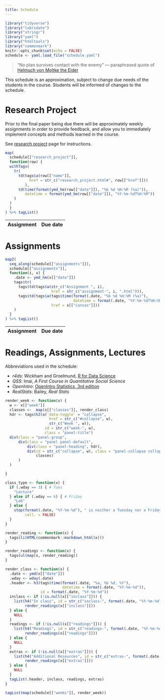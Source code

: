 ```yaml
---
title: Schedule
---
```



```r
library("tidyverse")
library("lubridate")
library("stringr")
library("yaml")
library("htmltools")
library("commonmark")
knitr::opts_chunk$set(echo = FALSE)
schedule <- yaml.load_file("schedule.yaml")
```


> "No plan survives contact with the enemy"
> --- paraphrased quote of [Helmuch von Moltke the Elder](https://en.wikiquote.org/wiki/Helmuth_von_Moltke_the_Elder)


This schedule is an approximation, subject to change due needs of the students in the course.
Students will be informed of changes to the schedule.


# Research Project

Prior to the final paper being due there will be approximately weekly assignments in order to provide feedback, and allow you to immediately implement concepts and methods learned in the course.

See [research project](research_project.html) page for instructions.

<table class="table table-stripped">
<thead>
<th>Assignment</th>
<th>Due date </th>
</thead>
<tbody>
```r
map(
  schedule[["research_project"]],
  function(row) {
  withTags(
    tr(
      td(tags$a(row[["name"]],
           href = str_c("research_project.html#", row[["href"]]))
         ),
      td(time(format(ymd_hm(row[["date"]]), "%b %d %H:%M (%a)")),
         datetime = format(ymd_hm(row[["date"]]), "%Y-%m-%dT%H:%M"))
    )
  )
  }
) %>% tagList()
```
</tbody>
</table>

# Assignments

<table class="table table-stripped">
<thead>
<th>Assignment</th>
<th>Due date </th>
</thead>
<tbody>
```r
map2(
  seq_along(schedule[["assignments"]]),
  schedule[["assignments"]],
  function(i, x) {
    .date <- ymd_hm(x[["date"]])
    tags$tr(
      tags$td(tags$a(str_c("Assignment ", i),
                     href = str_c("assignment-", i, ".html"))),
      tags$td(tags$a(tags$time(format(.date, "%b %d %H:%M (%a)"),
                               datetime = format(.date, "%Y-%m-%dT%H:%M:00")),
                     href = x[["canvas"]]))
    )
  }
) %>% tagList()
```
</tbody>
</table>



# Readings, Assignments, Lectures

Abbreviations used in the schedule:

- *r4ds*: Wickham and Groelmund, [R for Data Science](http://r4ds.had.co.nz/)
- *QSS*: Imai, *A First Course in Quantitative Social Science*
- *OpenIntro*: [OpenIntro Statistics, 3rd edition](https://www.openintro.org/stat/textbook.php?stat_book=os)
- *RealStats*: Bailey, *Real Stats*

```r
render_week <- function(x) {
  w <- x[["week"]]
  classes <-  map(x[["classes"]], render_class)
  hdr <- tags$h2(a(`data-toggle` = "collapse",
                    href = str_c("#collapse", w),
                    str_c("Week ", w)),
                  id = str_c("week-", w),
                  class = "panel-title")
  div(class = "panel-group",
      div(class = "panel panel-default",
          div(class = "panel-heading", hdr),
          div(id = str_c("collapse", w), class = "panel-collapse collapse",
              classes)
      )
  )

}

class_type <- function(x) {
  if (.wday == 3) { # Tues
    "Lecture"
  } else if (.wday == 6) { # Friday
    "Lab"
  } else {
    stop(format(.date, "%Y-%m-%d"), " is neither a Tuesday nor a Friday.",
         call. = FALSE)
  }
}

render_reading <- function(x) {
  tags$li(HTML(commonmark::markdown_html(x)))
}

render_readings <- function(x) {
  tags$ul(map(x, render_reading))
}

render_class <- function(x) {
  .date <- ymd(x[["date"]])
  .wday <- wday(.date)
  .header <- h3(tags$time(format(.date, "%a, %b %d, %Y"),
                          datetime = format(.date, "%Y-%m-%d")),
                id = format(.date, "%Y-%m-%d"))
  inclass <- if (!is.null(x[["inclass"]])) {
    list(h4("In class", id = str_c("inclass-", format(.date, "%Y-%m-%d"))),
         render_readings(x[["inclass"]]))
  } else {
    NULL
  }
  readings <- if (!is.null(x[["readings"]])) {
    list(h4("Readings", id = str_c("readings-", format(.date, "%Y-%m-%d"))),
         render_readings(x[["readings"]]))
  } else {
    NULL
  }
  extras <- if (!is.null(x[["extras"]])) {
    list(h4("Additional Resources", id = str_c("extras-", format(.date, "%Y-%m-%d"))),
         render_readings(x[["extras"]]))
  } else {
    NULL
  }
  tagList(.header, inclass, readings, extras)
}

tagList(map(schedule[["weeks"]], render_week))
```
